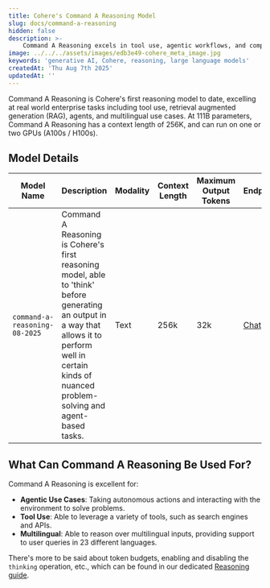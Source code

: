 ```yaml
---
title: Cohere's Command A Reasoning Model
slug: docs/command-a-reasoning
hidden: false
description: >-
    Command A Reasoning excels in tool use, agentic workflows, and complex problem-solving. It has 111 billion parameters and a 256k context length.
image: ../../../assets/images/edb3e49-cohere_meta_image.jpg
keywords: 'generative AI, Cohere, reasoning, large language models'
createdAt: 'Thu Aug 7th 2025'
updatedAt: ''
---
```


Command A Reasoning is Cohere's first reasoning model to date, excelling at real world enterprise tasks including tool use, retrieval augmented generation (RAG), agents, and multilingual use cases. At 111B parameters, Command A Reasoning has a context length of 256K, and can run on one or two GPUs (A100s / H100s).

## Model Details
| Model Name                         | Description                                                                                                                                                                                                                                                                                                                                                      | Modality          | Context Length | Maximum Output Tokens | Endpoints                                                                                  |
|------------------------------------|------------------------------------------------------------------------------------------------------------------------------------------------------------------------------------------------------------------------------------------------------------------------------------------------------------------------------------------------------------------|-------------------|----------------|-----------------------|--------------------------------------------------------------------------------------------|
| `command-a-reasoning-08-2025`      | Command A Reasoning is Cohere's first reasoning model, able to 'think' before generating an output in a way that allows it to perform well in certain kinds of nuanced problem-solving and agent-based tasks.                                                                                                                                  | Text              | 256k           | 32k                   | [Chat](/reference/chat)|

## What Can Command A Reasoning Be Used For?
Command A Reasoning is excellent for:
- **Agentic Use Cases**: Taking autonomous actions and interacting with the environment to solve problems.
- **Tool Use**: Able to leverage a variety of tools, such as search engines and APIs.
- **Multilingual**: Able to reason over multilingual inputs, providing support to user queries in 23 different languages.

There's more to be said about token budgets, enabling and disabling the `thinking` operation, etc., which can be found in our dedicated [Reasoning guide](/docs/reasoning).
